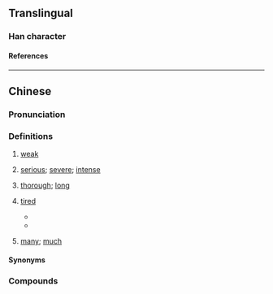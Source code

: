 {{character info}}
==Translingual==

===Han character===
{{Han char|rn=61|rad=心|as=08|sn=11|four=92033|canj=PHKP|ids=⿰忄忝}}

====References====
{{Han ref|kx=0389.220|dkj=10747|dj=0723.080|hdz=42313.010|uh=60BF}}

----

==Chinese==
{{zh-forms}}

===Pronunciation===
{{zh-pron
|m=tiǎn
|m-s=
|c=tim2
|h=pfs=thiám
|mn=thiám
|mn-t=tiam2
|mc=y
|oc=y
|cat=a
}}

===Definitions===
{{zh-hanzi}}

# {{zh-hg}} [[weak]]
# {{lb|zh|Hokkien|Teochew}} [[serious]]; [[severe]]; [[intense]]
#: {{zh-alt-inline|忝|謟}}
# {{lb|zh|Hokkien|Teochew|of cooking}} [[thorough]]; [[long]] {{gl|time}}
#: {{zh-alt-inline|忝}}
# {{lb|zh|Hakka|Hokkien|Haifeng Min}} [[tired]]
#: {{zh-alt-inline|忝|累}}
#* {{zh-x|行 遮爾\這{chiah}呢{nī} 久　是 毋是\不{m̄}是 感覺 有{ū} 淡薄仔 '''@累'''{thiám}||TW|ref='''1992''', {{w2|zh|林強 (1964年)|林強}} (Lim Giong) and {{w2|zh|侯孝賢}} (Hou Hsiao-hsien), [https://www.youtube.com/watch?v=W8Qa5YQ9UzA {{lang|zh|無聲的所在}}]}}
#* {{zh-x|順 姐！近來 人 真 悿，一 入眠 就{tō} 夢見 我 阿爹 阿娘 和{kah} 小弟|Sister Shan, recently I have been very '''tired'''. I have often dreamed about my parents and my brothers|TW|ref={{lang|zh|李秀}} [Louise Lee Hsiu], {{lang|zh|《井月澎湖》}} [''Penghu Moon in the Well''] [http://www.tccs.ca/sites/default/files/files/newsletter/201904_newsletters.pdf]}}
# {{lb|zh|Teochew}} [[many]]; [[much]]
#: {{zh-alt-inline|忝}}

====Synonyms====
{{zh-dial|累}}

===Compounds===
{{zh-der|悿𢣎|悿頭}}